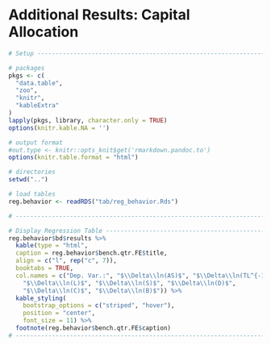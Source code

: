 # Additional Results: Capital Allocation

```r
# Setup ------------------------------------------------------------------------

# packages
pkgs <- c(
  "data.table",
  "zoo",
  "knitr",
  "kableExtra"
)
lapply(pkgs, library, character.only = TRUE)
options(knitr.kable.NA = '')

# output format
#out.type <- knitr::opts_knit$get('rmarkdown.pandoc.to')
options(knitr.table.format = "html")

# directories
setwd("..")

# load tables
reg.behavior <- readRDS("tab/reg_behavior.Rds")

# ----------------------------------------------------------------------
```


```r

# Display Regression Table ----------------------------------------------------------------
reg.behavior$bd$results %>%
  kable(type = "html",
  caption = reg.behavior$bench.qtr.FE$title,
  align = c("l", rep("c", 7)),
  booktabs = TRUE,
  col.names = c("Dep. Var.:", "$\\Delta\\ln(AS)$", "$\\Delta\\ln(TL^{-1/2})$",
    "$\\Delta\\ln(L)$", "$\\Delta\\ln(S)$", "$\\Delta\\ln(D)$", 
    "$\\Delta\\ln(C)$", "$\\Delta\\ln(B)$")) %>%
  kable_styling(
    bootstrap_options = c("striped", "hover"), 
    position = "center",
    font_size = 11) %>%
  footnote(reg.behavior$bench.qtr.FE$caption)
# --------------------------------------------------------------------------------
```



